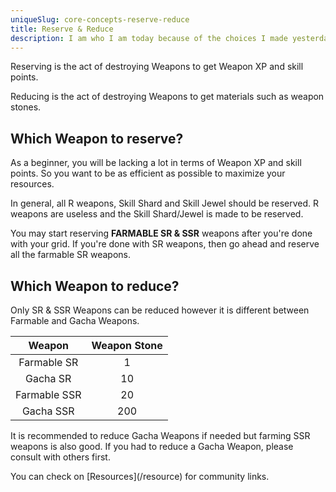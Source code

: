 ```yaml
---
uniqueSlug: core-concepts-reserve-reduce
title: Reserve & Reduce
description: I am who I am today because of the choices I made yesterday
---
```


Reserving is the act of destroying Weapons to get Weapon XP and skill points.

Reducing is the act of destroying Weapons to get materials such as weapon stones.

## Which Weapon to reserve?

As a beginner, you will be lacking a lot in terms of Weapon XP and skill points.
So you want to be as efficient as possible to maximize your resources.

In general, all R weapons, Skill Shard and Skill Jewel should be reserved.
R weapons are useless and the Skill Shard/Jewel is made to be reserved.

You may start reserving **FARMABLE SR & SSR** weapons after you're done with your grid.
If you're done with SR weapons, then go ahead and reserve all the farmable SR weapons.

## Which Weapon to reduce?

Only SR & SSR Weapons can be reduced however it is different between Farmable and Gacha Weapons.

|    Weapon    | Weapon Stone |
| :----------: | :----------: |
| Farmable SR  |      1       |
|   Gacha SR   |      10      |
| Farmable SSR |      20      |
|  Gacha SSR   |     200      |

It is recommended to reduce Gacha Weapons if needed but farming SSR weapons is also good.
If you had to reduce a Gacha Weapon, please consult with others first.

<Callout type="default">
    You can check on [Resources](/resource) for community
    links.
</Callout>
